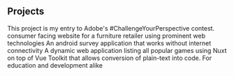 ## Projects

<ProjectCard title="Predictive Maintenance" link="https://github.com/devarshigoswami/dataminingMetro" bg="linear-gradient(to right, #D4145A 0%, #FBB03B 100%)">
This project is my entry to Adobe's #ChallengeYourPerspective contest.
</ProjectCard>

<ProjectCard title="PatKai.in" link="https://patkai.in" bg="linear-gradient(to right, #D4145A 0%, #FBB03B 100%)">
 consumer facing website for a furniture retailer using prominent web technologies
</ProjectCard>

<ProjectCard title="SurveyMaster" link="https://www.linkedin.com/in/devarshi-goswami97/" bg="linear-gradient(to right, #D4145A 0%, #FBB03B 100%)">
An android survey application that works without internet connectivity 
</ProjectCard>

<ProjectCard title="NuxtenG" link="https://www.linkedin.com/in/devarshi-goswami97/" bg="linear-gradient(to right, #D4145A 0%, #FBB03B 100%)">
A dynamic web application listing all popular games using Nuxt on top of Vue
</ProjectCard>

<ProjectCard title="Djinn.ai" link="https://github.com/devarshigoswami/djinn.ai" bg="linear-gradient(to right, #D4145A 0%, #FBB03B 100%)">
Toolkit that allows conversion of plain-text into code. For education and development alike
</ProjectCard>